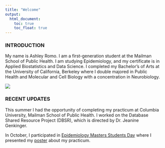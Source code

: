 ```yaml
---
title: "Welcome"
output: 
  html_document:
    toc: true
    toc_float: true
---
```


### INTRODUCTION

My name is Ashley Romo. I am a first-generation student at the Mailman School of Public Health. I am studying Epidemiology, and my certificate is in Applied Biostatistics and Data Science. I completed my Bachelor's of Arts at the University of California, Berkeley where I double majored in Public Health and Molecular and Cell Biology with a concentration in Neurobiology. 
 
 ![](images/grad.jpg)

 
### RECENT UPDATES
This summer I had the opportunity of completing my practicum at Columbia University, Mailman School of Public Health. I worked on the Database Shared Resource Project (DBSR), which is directed by Dr. Jeanine Genkinger. 

In October, I participated in [Epidemiology Masters Students Day](https://www.epidemiologymsd.com/) where I presented my [poster](https://www.epidemiologymsd.com/_files/ugd/1a4c4d_11b4cac6ca104550b38299c2508ca8a2.pdf) about my practicum. 

